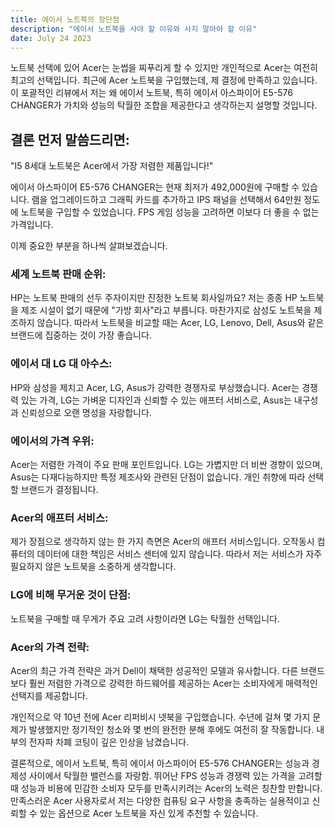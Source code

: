 ```yaml
---
title: 에이서 노트북의 장단점
description: "에이서 노트북을 사야 할 이유와 사지 말아야 할 이유"
date: July 24 2023
---
```

노트북 선택에 있어 Acer는 눈썹을 찌푸리게 할 수 있지만 개인적으로 Acer는 여전히 최고의 선택입니다. 
최근에 Acer 노트북을 구입했는데, 제 결정에 만족하고 있습니다. 
이 포괄적인 리뷰에서 저는 왜 에이서 노트북, 특히 에이서 아스파이어 E5-576 CHANGER가 가치와 성능의 탁월한 조합을 제공한다고 생각하는지 설명할 것입니다.

## 결론 먼저 말씀드리면:
"I5 8세대 노트북은 Acer에서 가장 저렴한 제품입니다!"

에이서 아스파이어 E5-576 CHANGER는 현재 최저가 492,000원에 구매할 수 있습니다. 램을 업그레이드하고 그래픽 카드를 추가하고 IPS 패널을 선택해서 64만원 정도에 노트북을 구입할 수 있었습니다. FPS 게임 성능을 고려하면 이보다 더 좋을 수 없는 가격입니다.

이제 중요한 부분을 하나씩 살펴보겠습니다.

### 세계 노트북 판매 순위: 
HP는 노트북 판매의 선두 주자이지만 진정한 노트북 회사일까요? 저는 종종 HP 노트북을 제조 시설이 없기 때문에 "가방 회사"라고 부릅니다. 마찬가지로 삼성도 노트북을 제조하지 않습니다. 따라서 노트북을 비교할 때는 Acer, LG, Lenovo, Dell, Asus와 같은 브랜드에 집중하는 것이 가장 좋습니다.

### 에이서 대 LG 대 아수스: 
HP와 삼성을 제치고 Acer, LG, Asus가 강력한 경쟁자로 부상했습니다. Acer는 경쟁력 있는 가격, LG는 가벼운 디자인과 신뢰할 수 있는 애프터 서비스로, Asus는 내구성과 신뢰성으로 오랜 명성을 자랑합니다.

### 에이서의 가격 우위:
Acer는 저렴한 가격이 주요 판매 포인트입니다. LG는 가볍지만 더 비싼 경향이 있으며, Asus는 다재다능하지만 특정 제조사와 관련된 단점이 없습니다. 개인 취향에 따라 선택할 브랜드가 결정됩니다.

### Acer의 애프터 서비스: 
제가 장점으로 생각하지 않는 한 가지 측면은 Acer의 애프터 서비스입니다. 오작동시 컴퓨터의 데이터에 대한 책임은 서비스 센터에 있지 않습니다. 따라서 저는 서비스가 자주 필요하지 않은 노트북을 소중하게 생각합니다.

### LG에 비해 무거운 것이 단점: 
노트북을 구매할 때 무게가 주요 고려 사항이라면 LG는 탁월한 선택입니다.

### Acer의 가격 전략: 
Acer의 최근 가격 전략은 과거 Dell이 채택한 성공적인 모델과 유사합니다. 다른 브랜드보다 훨씬 저렴한 가격으로 강력한 하드웨어를 제공하는 Acer는 소비자에게 매력적인 선택지를 제공합니다.

개인적으로 약 10년 전에 Acer 리퍼비시 넷북을 구입했습니다. 
수년에 걸쳐 몇 가지 문제가 발생했지만 정기적인 청소와 몇 번의 완전한 분해 후에도 여전히 잘 작동합니다.
내부의 전자파 차폐 코팅이 깊은 인상을 남겼습니다.

결론적으로, 에이서 노트북, 특히 에이서 아스파이어 E5-576 CHANGER는 성능과 경제성 사이에서 탁월한 밸런스를 자랑함. 뛰어난 FPS 성능과 경쟁력 있는 가격을 고려할 때 성능과 비용에 민감한 소비자 모두를 만족시키려는 Acer의 노력은 칭찬할 만합니다. 만족스러운 Acer 사용자로서 저는 다양한 컴퓨팅 요구 사항을 충족하는 실용적이고 신뢰할 수 있는 옵션으로 Acer 노트북을 자신 있게 추천할 수 있습니다.